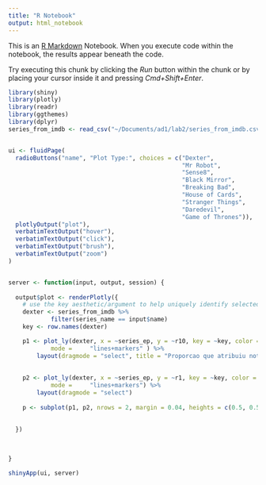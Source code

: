 ```yaml
---
title: "R Notebook"
output: html_notebook
---
```


This is an [R Markdown](http://rmarkdown.rstudio.com) Notebook. When you execute code within the notebook, the results appear beneath the code. 

Try executing this chunk by clicking the *Run* button within the chunk or by placing your cursor inside it and pressing *Cmd+Shift+Enter*. 

```r
library(shiny)
library(plotly)
library(readr)
library(ggthemes)
library(dplyr)
series_from_imdb <- read_csv("~/Documents/ad1/lab2/series_from_imdb.csv")


ui <- fluidPage(
  radioButtons("name", "Plot Type:", choices = c("Dexter", 
                                                 "Mr Robot",
                                                 "Sense8",
                                                 "Black Mirror",
                                                 "Breaking Bad",
                                                 "House of Cards",
                                                 "Stranger Things",
                                                 "Daredevil",
                                                 "Game of Thrones")),
  plotlyOutput("plot"),
  verbatimTextOutput("hover"),
  verbatimTextOutput("click"),
  verbatimTextOutput("brush"),
  verbatimTextOutput("zoom")
)


server <- function(input, output, session) {
  
  output$plot <- renderPlotly({
    # use the key aesthetic/argument to help uniquely identify selected observations
    dexter <- series_from_imdb %>%
            filter(series_name == input$name)
    key <- row.names(dexter)

    p1 <- plot_ly(dexter, x = ~series_ep, y = ~r10, key = ~key, color = ~as.character(season), 
            mode =     "lines+markers" ) %>%
        layout(dragmode = "select", title = "Proporcao que atribuiu nota max e min, respectivamente")
      
    
    p2 <- plot_ly(dexter, x = ~series_ep, y = ~r1, key = ~key, color = ~as.character(season), 
            mode =     "lines+markers") %>%
        layout(dragmode = "select")
    
    p <- subplot(p1, p2, nrows = 2, margin = 0.04, heights = c(0.5, 0.5))

    
  })
  
  
  
}

shinyApp(ui, server)
```
